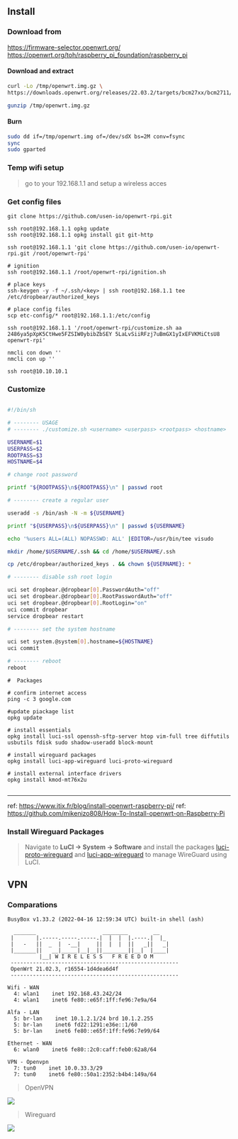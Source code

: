 ## Install

### Download from 
https://firmware-selector.openwrt.org/
https://openwrt.org/toh/raspberry_pi_foundation/raspberry_pi

#### Download and extract

```sh
curl -Lo /tmp/openwrt.img.gz \
https://downloads.openwrt.org/releases/22.03.2/targets/bcm27xx/bcm2711/openwrt-22.03.2-bcm27xx-bcm2711-rpi-4-ext4-factory.img.gz

gunzip /tmp/openwrt.img.gz

```

#### Burn

```sh
sudo dd if=/tmp/openwrt.img of=/dev/sdX bs=2M conv=fsync
sync
sudo gparted
```


### Temp wifi setup

> go to your 192.168.1.1 and setup a wireless acces


### Get config files

```
git clone https://github.com/usen-io/openwrt-rpi.git

ssh root@192.168.1.1 opkg update
ssh root@192.168.1.1 opkg install git git-http

ssh root@192.168.1.1 'git clone https://github.com/usen-io/openwrt-rpi.git /root/openwrt-rpi'

# ignition
ssh root@192.168.1.1 /root/openwrt-rpi/ignition.sh

# place keys
ssh-keygen -y -f ~/.ssh/<key> | ssh root@192.168.1.1 tee /etc/dropbear/authorized_keys

# place config files
scp etc-config/* root@192.168.1.1:/etc/config

ssh root@192.168.1.1 '/root/openwrt-rpi/customize.sh aa 2486ya5pXpK5CtHwe5FZSIW0ybibZbSEY 5LaLvSiiRFzj7uBmGX1yIxEFVKMiCtsU8 openwrt-rpi'

nmcli con down ''
nmcli con up ''

ssh root@10.10.10.1

```



### Customize

```sh

#!/bin/sh

# -------- USAGE 
# -------- ./customize.sh <username> <userpass> <rootpass> <hostname>

USERNAME=$1
USERPASS=$2
ROOTPASS=$3
HOSTNAME=$4

# change root password

printf "${ROOTPASS}\n${ROOTPASS}\n" | passwd root

# -------- create a regular user

useradd -s /bin/ash -N -m ${USERNAME}

printf "${USERPASS}\n${USERPASS}\n" | passwd ${USERNAME}

echo '%users ALL=(ALL) NOPASSWD: ALL' |EDITOR=/usr/bin/tee visudo

mkdir /home/$USERNAME/.ssh && cd /home/$USERNAME/.ssh

cp /etc/dropbear/authorized_keys . && chown ${USERNAME}: *

# -------- disable ssh root login

uci set dropbear.@dropbear[0].PasswordAuth="off"
uci set dropbear.@dropbear[0].RootPasswordAuth="off"
uci set dropbear.@dropbear[0].RootLogin="on"
uci commit dropbear
service dropbear restart

# -------- set the system hostname

uci set system.@system[0].hostname=${HOSTNAME}
uci commit

# -------- reboot
reboot
```




```
#  Packages

# confirm internet access
ping -c 3 google.com

#update piackage list
opkg update

# install essentials
opkg install luci-ssl openssh-sftp-server htop vim-full tree diffutils usbutils fdisk sudo shadow-useradd block-mount

# install wireguard packages
opkg install luci-app-wireguard luci-proto-wireguard

# install external interface drivers
opkg install kmod-mt76x2u


```


---
ref: https://www.itix.fr/blog/install-openwrt-raspberry-pi/
ref: https://github.com/mikenizo808/How-To-Install-openwrt-on-Raspberry-Pi



### Install Wireguard Packages

> Navigate to **LuCI → System → Software** and install the packages [luci-proto-wireguard](https://openwrt.org/packages/pkgdata/luci-proto-wireguard "packages:pkgdata:luci-proto-wireguard") and [luci-app-wireguard](https://openwrt.org/packages/pkgdata/luci-app-wireguard "packages:pkgdata:luci-app-wireguard") to manage WireGuard using LuCI.

## VPN

###  Comparations

```
BusyBox v1.33.2 (2022-04-16 12:59:34 UTC) built-in shell (ash)

  _______                     ________        __
 |       |.-----.-----.-----.|  |  |  |.----.|  |_
 |   -   ||  _  |  -__|     ||  |  |  ||   _||   _|
 |_______||   __|_____|__|__||________||__|  |____|
          |__| W I R E L E S S   F R E E D O M
 -----------------------------------------------------
 OpenWrt 21.02.3, r16554-1d4dea6d4f
 -----------------------------------------------------

Wifi - WAN
  4: wlan1    inet 192.168.43.242/24
  4: wlan1    inet6 fe80::e65f:1ff:fe96:7e9a/64

Alfa - LAN
  5: br-lan    inet 10.1.2.1/24 brd 10.1.2.255
  5: br-lan    inet6 fd22:1291:e36e::1/60
  5: br-lan    inet6 fe80::e65f:1ff:fe96:7e99/64

Ethernet - WAN
  6: wlan0    inet6 fe80::2c0:caff:feb0:62a8/64

VPN - Openvpn
  7: tun0    inet 10.0.33.3/29
  7: tun0    inet6 fe80::50a1:2352:b4b4:149a/64
```


> OpenVPN

![](Screen%20Shot%202022-11-02%20at%201.45.20%20PM.png)



> Wireguard

![](Screen%20Shot%202022-11-02%20at%206.31.35%20PM.png)



